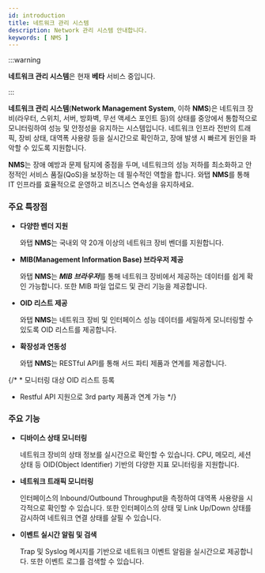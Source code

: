 ```yaml
---
id: introduction
title: 네트워크 관리 시스템
description: Network 관리 시스템 안내합니다. 
keywords: [ NMS ]
---
```


:::warning

**네트워크 관리 시스템**은 현재 **베타** 서비스 중입니다.

:::

**네트워크 관리 시스템**(**Network Management System**, 이하 **NMS**)은 네트워크 장비(라우터, 스위치, 서버, 방화벽, 무선 액세스 포인트 등)의 상태를 중앙에서 통합적으로 모니터링하여 성능 및 안정성을 유지하는 시스템입니다. 네트워크 인프라 전반의 트래픽, 장비 상태, 대역폭 사용량 등을 실시간으로 확인하고, 장애 발생 시 빠르게 원인을 파악할 수 있도록 지원합니다.

**NMS**는 장애 예방과 문제 탐지에 중점을 두며, 네트워크의 성능 저하를 최소화하고 안정적인 서비스 품질(QoS)을 보장하는 데 필수적인 역할을 합니다. 와탭 **NMS**를 통해 IT 인프라를 효율적으로 운영하고 비즈니스 연속성을 유지하세요.


### 주요 특장점

* **다양한 벤더 지원**

  와탭 **NMS**는 국내외 약 20개 이상의 네트워크 장비 벤더를 지원합니다.

* **MIB(Management Information Base) 브라우저 제공**

  와탭 **NMS**는 ***MIB 브라우저***를 통해 네트워크 장비에서 제공하는 데이터를 쉽게 확인 가능합니다. 또한 MIB 파일 업로드 및 관리 기능을 제공합니다. 

* **OID 리스트 제공**

  와탭 **NMS**는 네트워크 장비 및 인터페이스 성능 데이터를 세밀하게 모니터링할 수 있도록 OID 리스트를 제공합니다. 

* **확장성과 연동성**

  와탭 **NMS**는 RESTful API를 통해 서드 파티 제품과 연계를 제공합니다. 

{/* * 모니터링 대상 OID 리스트 등록

* Restful API 지원으로 3rd party 제품과 연계 가능 */}



### 주요 기능

* **디바이스 상태 모니터링**

  네트워크 장비의 상태 정보를 실시간으로 확인할 수 있습니다. CPU, 메모리, 세션 상태 등 OID(Object Identifier) 기반의 다양한 지표 모니터링을 지원합니다. 

* **네트워크 트래픽 모니터링** 

  인터페이스의 Inbound/Outbound Throughput을 측정하여 대역폭 사용량을 시각적으로 확인할 수 있습니다. 또한 인터페이스의 상태 및 Link Up/Down 상태를 감시하여 네트워크 연결 상태를 살필 수 있습니다. 
    
* **이벤트 실시간 알림 및 검색**

  Trap 및 Syslog 메시지를 기반으로 네트워크 이벤트 알림을 실시간으로 제공합니다. 또한 이벤트 로그를 검색할 수 있습니다. 
    